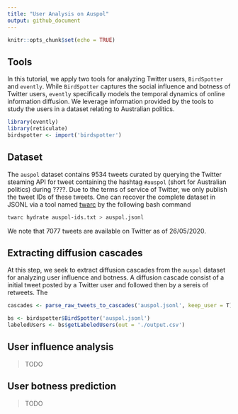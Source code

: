 ```yaml
---
title: "User Analysis on Auspol"
output: github_document
---
```


```r
knitr::opts_chunk$set(echo = TRUE)
```

## Tools

In this tutorial, we apply two tools for analyzing Twitter users, `BirdSpotter` and `evently`. While `BirdSpotter` captures the social influence and botness of Twitter users, `evently` specifically models the temporal dynamics of online information diffusion. We leverage information provided by the tools to study the users in a dataset relating to Australian politics.
```r
library(evently)
library(reticulate)
birdspotter <- import('birdspotter')
```

## Dataset

The `auspol` dataset contains 9534 tweets curated by querying the Twitter steaming API for tweet containing the hashtag `#auspol` (short for Australian politics) during ????. Due to the terms of service of Twitter, we only publish the tweet IDs of these tweets. One can recover the complete dataset in JSONL via a tool named [twarc](https://github.com/DocNow/twarc) by the following bash command
```bash
twarc hydrate auspol-ids.txt > auspol.jsonl
```
We note that 7077 tweets are available on Twitter as of 26/05/2020. 

## Extracting diffusion cascades

At this step, we seek to extract diffusion cascades from the `auspol` dataset for analyzing user influence and botness. A diffusion cascade consist of a initial tweet posted by a Twitter user and followed then by a sereis of retweets. The 
```r
cascades <- parse_raw_tweets_to_cascades('auspol.jsonl', keep_user = T)
```

```r
bs <- birdspotter$BirdSpotter('auspol.jsonl')
labeledUsers <- bs$getLabeledUsers(out = './output.csv')
```

## User influence analysis

> TODO

## User botness prediction

> TODO